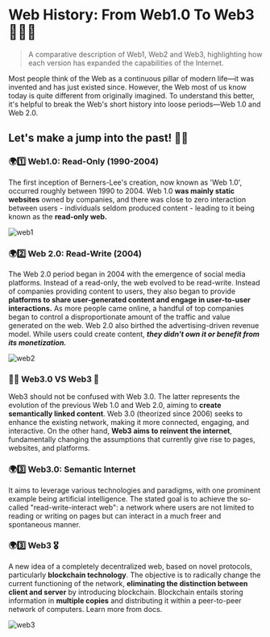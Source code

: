 # Web History: From Web1.0 To Web3 👨🏻‍🏫

> A comparative description of Web1, Web2 and Web3, highlighting how each version has expanded the capabilities of the Internet.

Most people think of the Web as a continuous pillar of modern life—it was invented and has just existed since. However, the Web most of us know today is quite different from originally imagined. To understand this better, it's helpful to break the Web's short history into loose periods—Web 1.0 and Web 2.0.

## Let's make a jump into the past! 🐇🌀

### 🌍1️⃣ Web1.0: Read-Only (1990-2004)

The first inception of Berners-Lee's creation, now known as 'Web 1.0', occurred roughly between 1990 to 2004. Web 1.0 **was mainly static websites** owned by companies, and there was close to zero interaction between users - individuals seldom produced content - leading to it being known as the **read-only web.**

![web1](../.images/web3/web1.png)

### 🌍2️⃣ Web 2.0: Read-Write (2004)

The Web 2.0 period began in 2004 with the emergence of social media platforms. Instead of a read-only, the web evolved to be read-write. Instead of companies providing content to users, they also began to provide **platforms to share user-generated content and engage in user-to-user interactions.** As more people came online, a handful of top companies began to control a disproportionate amount of the traffic and value generated on the web. Web 2.0 also birthed the advertising-driven revenue model. While users could create content, **_they didn't own it or benefit from its monetization._**

![web2](../.images/web3/web2.png)

### 💪🏼 Web3.0 VS Web3 🦾

Web3 should not be confused with Web 3.0. The latter represents the evolution of the previous Web 1.0 and Web 2.0, aiming to **create semantically linked content**. Web 3.0 (theorized since 2006) seeks to enhance the existing network, making it more connected, engaging, and interactive. On the other hand, **Web3 aims to reinvent the internet**, fundamentally changing the assumptions that currently give rise to pages, websites, and platforms.

### 🌍3️⃣ Web3.0: Semantic Internet

It aims to leverage various technologies and paradigms, with one prominent example being artificial intelligence. The stated goal is to achieve the so-called "read-write-interact web": a network where users are not limited to reading or writing on pages but can interact in a much freer and spontaneous manner.

### 🌍3️⃣ Web3 🎖️

A new idea of a completely decentralized web, based on novel protocols, particularly **blockchain technology**. The objective is to radically change the current functioning of the network, **eliminating the distinction between client and server** by introducing blockchain. Blockchain entails storing information in **multiple copies** and distributing it within a peer-to-peer network of computers. Learn more from docs.

![web3](../.images/web3/web3.png)
